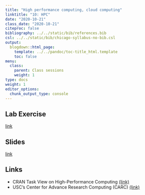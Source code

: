 ```yaml
---
title: "High performance computing, cloud computing"
linktitle: "10: HPC"
date: "2020-10-21"
class_date: "2020-10-21"
citeproc: false
bibliography: ../../static/bib/references.bib
csl: ../../static/bib/chicago-syllabus-no-bib.csl
output:
  blogdown::html_page:
    template: ../../pandoc/toc-title_html.template
    toc: false
menu:
  class:
    parent: Class sessions
    weight: 1
type: docs
weight: 1
editor_options: 
  chunk_output_type: console
---
```


## Lab Exercise

[link](/assignment/09-lab/)

## Slides

[link](/slides/09-hpc/slides.html)

## Links

- CRAN Task View on High-Performance Computing [(link)](https://CRAN.R-project.org/view=HighPerformanceComputing)
- USC's Center for Advance Research Computing (CARC) [(link)](https://carc.usc.edu)

